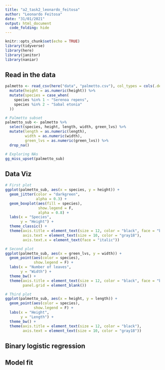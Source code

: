 ```yaml
---
title: "a2_task2_leonardo_feitosa"
author: "Leonardo Feitosa"
date: "31/01/2021"
output: html_document
  code_folding: hide
---
```


```r
knitr::opts_chunk$set(echo = TRUE)
library(tidyverse)
library(here)
library(janitor)
library(naniar)
```


## Read in the data

```r
palmetto <- read_csv(here("data", "palmetto.csv"), col_types = cols(.default = 'c')) %>% 
  mutate(height = as.numeric(height)) %>% 
  mutate(species = case_when(
    species %in% 1 ~ "Serenoa repens",
    species %in% 2 ~ "Sabal etonia"
  ))

# Palmetto subset
palmetto_sub <- palmetto %>% 
  select(species, height, length, width, green_lvs) %>% 
  mutate(length = as.numeric(length),
         width = as.numeric(width),
         green_lvs = as.numeric(green_lvs)) %>% 
  drop_na()

# Exploring NAs
gg_miss_upset(palmetto_sub)
```



## Data Viz

```r
# First plot
ggplot(palmetto_sub, aes(x = species, y = height)) +
  geom_jitter(color = "darkgreen",
              alpha = 0.3) +
  geom_boxplot(aes(fill = species),
               show.legend = F,
               alpha = 0.8) +
  labs(x = "Species",
       y = "Height") +
  theme_classic() +
  theme(axis.title = element_text(size = 12, color = "black", face = "bold"),
        axis.text = element_text(size = 10, color = "gray18"),
        axis.text.x = element_text(face = "italic"))

# Second plot
ggplot(palmetto_sub, aes(x = green_lvs, y = width)) +
  geom_point(aes(color = species),
             show.legend = F) +
  labs(x = "Number of leaves",
       y = "Width") +
  theme_bw() +
  theme(axis.title = element_text(size = 12, color = "black", face = "bold"),
        panel.grid = element_blank())

# Third plot
ggplot(palmetto_sub, aes(x = height, y = length)) +
  geom_point(aes(color = species),
             show.legend = F) +
  labs(x = "Height",
       y = "Length") +
  theme_bw() +
  theme(axis.title = element_text(size = 12, color = "black"),
        axis.text = element_text(size = 10, color = "gray18"))
```









## Binary logistic regression

















## Model fit








